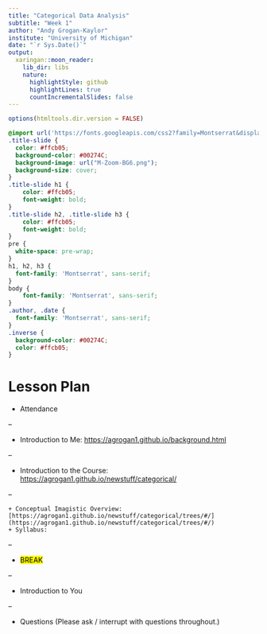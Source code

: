 ```yaml
---
title: "Categorical Data Analysis"
subtitle: "Week 1"
author: "Andy Grogan-Kaylor"
institute: "University of Michigan"
date: "`r Sys.Date()`"
output:
  xaringan::moon_reader:
    lib_dir: libs
    nature:
      highlightStyle: github
      highlightLines: true
      countIncrementalSlides: false
---
```


```r

options(htmltools.dir.version = FALSE)

```

```css

@import url('https://fonts.googleapis.com/css2?family=Montserrat&display=swap');
.title-slide { 
  color: #ffcb05;
  background-color: #00274C; 
  background-image: url("M-Zoom-BG6.png");
  background-size: cover;
}
.title-slide h1 {
    color: #ffcb05;
    font-weight: bold;
}
.title-slide h2, .title-slide h3 {
    color: #ffcb05;
    font-weight: bold;
}
pre {
  white-space: pre-wrap;
}
h1, h2, h3 {
  font-family: 'Montserrat', sans-serif;
}
body { 
    font-family: 'Montserrat', sans-serif;
}
.author, .date {
  font-family: 'Montserrat', sans-serif;
}
.inverse {
  background-color: #00274C;
  color: #ffcb05;
}
```

# Lesson Plan

* Attendance

--

* Introduction to Me: [https://agrogan1.github.io/background.html](https://agrogan1.github.io/background.html)

--

* Introduction to the Course: [https://agrogan1.github.io/newstuff/categorical/](https://agrogan1.github.io/newstuff/categorical/)

--

    + Conceptual Imagistic Overview: [https://agrogan1.github.io/newstuff/categorical/trees/#/](https://agrogan1.github.io/newstuff/categorical/trees/#/)
    + Syllabus:
    
--

* <mark>BREAK</mark>

--

* Introduction to You

--

* Questions (Please ask / interrupt with questions throughout.)


